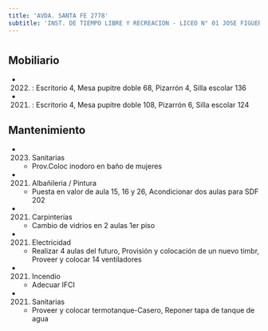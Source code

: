```yaml
---
title: 'AVDA. SANTA FE 2778'
subtitle: 'INST. DE TIEMPO LIBRE Y RECREACION - LICEO N° 01 JOSE FIGUEROA ALCORTA'
---
```


#


## Mobiliario

*  (2022) : Escritorio 4, Mesa pupitre doble 68, Pizarrón 4, Silla escolar 136 

*  (2021) : Escritorio 4, Mesa pupitre doble 108, Pizarrón 6, Silla escolar 124 





## Mantenimiento

*  (2023) Sanitarias 
    + Prov.Coloc inodoro en baño de mujeres

*  (2021) Albañileria / Pintura 
    + Puesta en valor de aula 15, 16 y 26, Acondicionar dos aulas para SDF 202

*  (2021) Carpinterías 
    + Cambio de vidrios en 2 aulas 1er piso

*  (2021) Electricidad 
    + Realizar 4 aulas del futuro, Provisión y colocación de un nuevo timbr, Proveer y colocar 14 ventiladores

*  (2021) Incendio 
    + Adecuar IFCI

*  (2021) Sanitarias 
    + Proveer y colocar termotanque-Casero, Reponer tapa de tanque de agua



